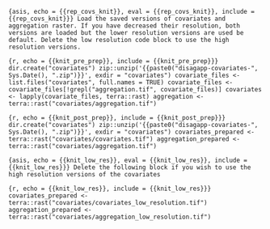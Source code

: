```{asis, echo = {{rep_covs_knit}}, eval = {{rep_covs_knit}}, include = {{rep_covs_knit}}}
Load the saved versions of covariates and aggregation raster. If you have decreased their resolution, both versions are loaded but the lower resolution versions are used be default. Delete the low resolution code block to use the high resolution versions.
```

```{r, echo = {{knit_pre_prep}}, include = {{knit_pre_prep}}}
dir.create("covariates")
zip::unzip('{{paste0("disagapp-covariates-", Sys.Date(), ".zip")}}', exdir = "covariates")
covariate_files <- list.files("covariates", full.names = TRUE)
covariate_files <- covariate_files[!grepl("aggregation.tif", covariate_files)]
covariates <- lapply(covariate_files, terra::rast)
aggregation <- terra::rast("covariates/aggregation.tif")
```

```{r, echo = {{knit_post_prep}}, include = {{knit_post_prep}}}
dir.create("covariates")
zip::unzip('{{paste0("disagapp-covariates-", Sys.Date(), ".zip")}}', exdir = "covariates")
covariates_prepared <- terra::rast("covariates/covariates.tif")
aggregation_prepared <- terra::rast("covariates/aggregation.tif")
```

```{asis, echo = {{knit_low_res}}, eval = {{knit_low_res}}, include = {{knit_low_res}}}
Delete the following block if you wish to use the high resolution versions of the covariates
```

```{r, echo = {{knit_low_res}}, include = {{knit_low_res}}}
covariates_prepared <- terra::rast("covariates/covariates_low_resolution.tif")
aggregation_prepared <- terra::rast("covariates/aggregation_low_resolution.tif")
```
